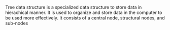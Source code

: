 Tree data structure is a specialized data structure to store data in hierachical manner. It is used to organize and store data in the 
computer to be used more effectively. It consists of a central node, structural nodes, and sub-nodes
